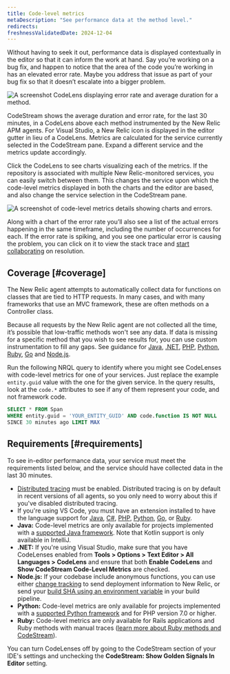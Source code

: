 ```yaml
---
title: Code-level metrics
metaDescription: "See performance data at the method level."
redirects:
freshnessValidatedDate: 2024-12-04
---
```


Without having to seek it out, performance data is displayed contextually in the editor so that it can inform the work at hand. Say you’re working on a bug fix, and happen to notice that the area of the code you’re working in has an elevated error rate. Maybe you address that issue as part of your bug fix so that it doesn’t escalate into a bigger problem.

<img
  title="A CodeLens displaying error rate and average duration for a method."
  alt="A screenshot CodeLens displaying error rate and average duration for a method."
  src="/images/codestream_screenshot-crop_code-level-metrics-example.webp"
/>

CodeStream shows the average duration and error rate, for the last 30 minutes, in a CodeLens above each method instrumented by the New Relic APM agents. For Visual Studio, a New Relic icon is displayed in the editor gutter in lieu of a CodeLens. Metrics are calculated for the service currently selected in the CodeStream pane. Expand a different service and the metrics update accordingly.

Click the CodeLens to see charts visualizing each of the metrics. If the repository is associated with multiple New Relic-monitored services, you can easily switch between them. This changes the service upon which the code-level metrics displayed in both the charts and the editor are based, and also change the service selection in the CodeStream pane.

<img
  title="Code-level metrics details showing charts and errors."
  alt="A screenshot of code-level metrics details showing charts and errors."
  src="/images/codestream_screenshot-crop_code-level-charts.webp"
/>

Along with a chart of the error rate you’ll also see a list of the actual errors happening in the same timeframe, including the number of occurrences for each. If the error rate is spiking, and you see one particular error is causing the problem, you can click on it to view the stack trace and [start collaborating](/docs/codestream/observability/error-investigation) on resolution.

## Coverage [#coverage]

The New Relic agent attempts to automatically collect data for functions on classes that are tied to HTTP requests. In many cases, and with many frameworks that use an MVC framework, these are often methods on a Controller class.

Because all requests by the New Relic agent are not collected all the time, it’s possible that low-traffic methods won't see any data. If data is missing for a specific method that you wish to see results for, you can use custom instrumentation to fill any gaps. See guidance for [Java](/docs/apm/agents/java-agent/custom-instrumentation/java-custom-instrumentation), [.NET](/docs/apm/agents/net-agent/custom-instrumentation/introduction-net-custom-instrumentation), [PHP](/docs/apm/agents/php-agent/features/php-custom-instrumentation), [Python](/docs/apm/agents/python-agent/custom-instrumentation/python-custom-instrumentation), [Ruby](/docs/apm/agents/ruby-agent/api-guides/ruby-custom-instrumentation), [Go](/docs/apm/agents/go-agent/instrumentation/instrument-go-transactions) and [Node.js](/docs/apm/agents/nodejs-agent/extend-your-instrumentation/nodejs-custom-instrumentation).

Run the following NRQL query to identify where you might see CodeLenses with code-level metrics for one of your services. Just replace the example `entity.guid` value with the one for the given service. In the query results, look at the `code.*` attributes to see if any of them represent your code, and not framework code.

```sql
SELECT * FROM Span
WHERE entity.guid = 'YOUR_ENTITY_GUID' AND code.function IS NOT NULL
SINCE 30 minutes ago LIMIT MAX
```

## Requirements [#requirements]

To see in-editor performance data, your service must meet the requirements listed below, and the service should have collected data in the last 30 minutes.

* [Distributed tracing](/docs/distributed-tracing/enable-configure/language-agents-enable-distributed-tracing) must be enabled. Distributed tracing is on by default in recent versions of all agents, so you only need to worry about this if you've disabled distributed tracing.
* If you're using VS Code, you must have an extension installed to have the language support for [Java](https://marketplace.visualstudio.com/items?itemName=redhat.java), [C#](https://marketplace.visualstudio.com/items?itemName=ms-dotnettools.csharp), [PHP](https://marketplace.visualstudio.com/items?itemName=bmewburn.vscode-intelephense-client), [Python](https://marketplace.visualstudio.com/items?itemName=ms-python.python), [Go](https://marketplace.visualstudio.com/items?itemName=golang.go), or [Ruby](https://marketplace.visualstudio.com/items?itemName=Shopify.ruby-lsp).
* <DNT>**Java:**</DNT> Code-level metrics are only available for projects implemented with a [supported Java framework](/docs/apm/agents/java-agent/getting-started/compatibility-requirements-java-agent/#frameworks). Note that Kotlin support is only available in IntelliJ.
* <DNT>**.NET:**</DNT> If you're using Visual Studio, make sure that you have CodeLenses enabled from <DNT>**Tools > Options > Text Editor > All Languages > CodeLens**</DNT> and ensure that both **Enable CodeLens** and **Show CodeStream Code-Level Metrics** are checked.
* <DNT>**Node.js:**</DNT> If your codebase include anonymous functions, you can use either [change tracking](/docs/change-tracking/change-tracking-introduction/) to send deployment information to New Relic, or send your [build SHA using an environment variable](/docs/codestream/observability/error-investigation/#buildsha) in your build pipeline.
* <DNT>**Python:**</DNT> Code-level metrics are only available for projects implemented with a [supported Python framework](/docs/apm/agents/python-agent/getting-started/instrumented-python-packages) and for PHP version 7.0 or higher.
* <DNT>**Ruby:**</DNT> Code-level metrics are only available for Rails applications and Ruby methods with manual traces ([learn more about Ruby methods and CodeStream](/docs/apm/agents/ruby-agent/features/ruby-codestream-integration)).

You can turn CodeLenses off by going to the CodeStream section of your IDE's settings and unchecking the <DNT>**CodeStream: Show Golden Signals In Editor**</DNT> setting.
